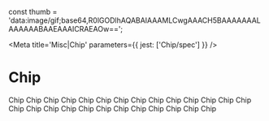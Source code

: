 
const thumb = 'data:image/gif;base64,R0lGODlhAQABAIAAAMLCwgAAACH5BAAAAAAALAAAAAABAAEAAAICRAEAOw==';

<Meta title='Misc|Chip' parameters={{ jest: ['Chip/spec'] }} />

# Chip

<Preview>
  <Story name='Default'>
    <Chip.Wrapper>
      <Chip onClick={action('click')} thumbUrl={thumb}>Chip</Chip>
      <Chip thumbUrl={thumb}>Chip Chip Chip Chip Chip</Chip>
      <Chip onClick={action('click')} >Chip Chip Chip Chip Chip Chip Chip Chip Chip Chip</Chip>
      <Chip>Chip Chip Chip Chip Chip Chip Chip Chip Chip Chip</Chip>
    </Chip.Wrapper>
  </Story>
</Preview>

<Props of={Chip} />
